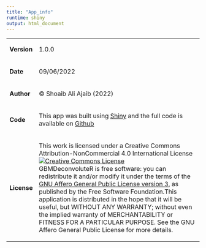 ```yaml
---
title: "App_info"
runtime: shiny
output: html_document
---
```


<!-- <b>Version:</b> 1.0.0  -->

<!-- <b>Date:</b> 09/06/2022 -->

<!-- <b>Author:</b> &copy; Shoaib Ali Ajaib (2022) -->

<!-- <b>Code:</b> Built using [Shiny](http://www.rstudio.com/shiny) - Code available on [GitHub](https://github.com/ajxa/GBMDeconvoluteR) -->

<!-- <b>License:</b> This work is licensed under a Creative Commons Attribution-NonCommercial 4.0 International License  -->
<!-- <a rel="license" href="http://www.creativecommons.org/licenses/by-nc/4.0/"> -->
<!-- <img alt="Creative Commons License" style="border-width:0" src="cc.png"/> -->
<!-- </a> -->
<!-- GBMDeconvoluteR is free software: you can redistribute it and/or modify it under the terms of the [GNU Affero General Public License](http://opensource.org/licenses/GPL-3.0), version 3, as published by the Free Software Foundation.This application is distributed in the hope that it will be useful, but WITHOUT ANY WARRANTY; without even the implied warranty of MERCHANTABILITY or FITNESS FOR A PARTICULAR PURPOSE. See the GNU Affero General Public License for more details.  -->


<table>
<tbody>
  <tr>
    <td><b><p>Version</p></b></td>
    <td><p>1.0.0</p></td>
  </tr>
  <tr>
    <td><b><p>Date</p></b></td>
    <td><p>09/06/2022</p></td>
  </tr>
  <tr>
    <td><b><p>Author</p></b></td>
    <td><p>&copy; Shoaib Ali Ajaib (2022)</p></td>
  </tr>
  <tr>
    <td><b><p>Code</p></b></td>
    <td><p>
    This app was built using <a href = "http://www.rstudio.com/shiny"> Shiny</a> and the full code is available on <a href = "https://github.com/ajxa/GBMDeconvoluteR"> Github</a>
    <p></td>
  </tr>
  <tr>
    <td><b><p>License</p></b></td>
    <td><p>This work is licensed under a Creative Commons Attribution-NonCommercial 4.0 International License <a rel="license" href="http://www.creativecommons.org/licenses/by-nc/4.0/">
<img alt="Creative Commons License" style="border-width:0" src="cc.png"/>
</a> 
    <br>
    GBMDeconvoluteR is free software: you can redistribute it and/or modify it under the terms of the <a href = "http://opensource.org/licenses/GPL-3.0"> GNU Affero General Public License version 3</a>, as published by the Free Software Foundation.This application is distributed in the hope that it will be useful, but WITHOUT ANY WARRANTY; without even the implied warranty of MERCHANTABILITY or FITNESS FOR A PARTICULAR PURPOSE. See the GNU Affero General Public License for more details.</p></td>
  </tr>
</tbody>
</table>

